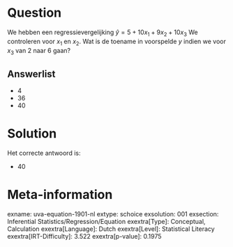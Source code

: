Question
========

We hebben een regressievergelijking $\hat{y} = 5 + 10x_{1} +
9x_{2} + 10x_{3}$ We controleren voor *x*~1~ en *x*~2~. Wat is de
toename in voorspelde *y* indien we voor *x*~3~ van 2 naar 6 gaan?

Answerlist
----------

* 4
* 36
* 40

Solution
========

Het correcte antwoord is: 

* 40

Meta-information
================
exname: uva-equation-1901-nl
extype: schoice
exsolution: 001
exsection: Inferential Statistics/Regression/Equation
exextra[Type]: Conceptual, Calculation
exextra[Language]: Dutch
exextra[Level]: Statistical Literacy
exextra[IRT-Difficulty]: 3.522
exextra[p-value]: 0.1975
